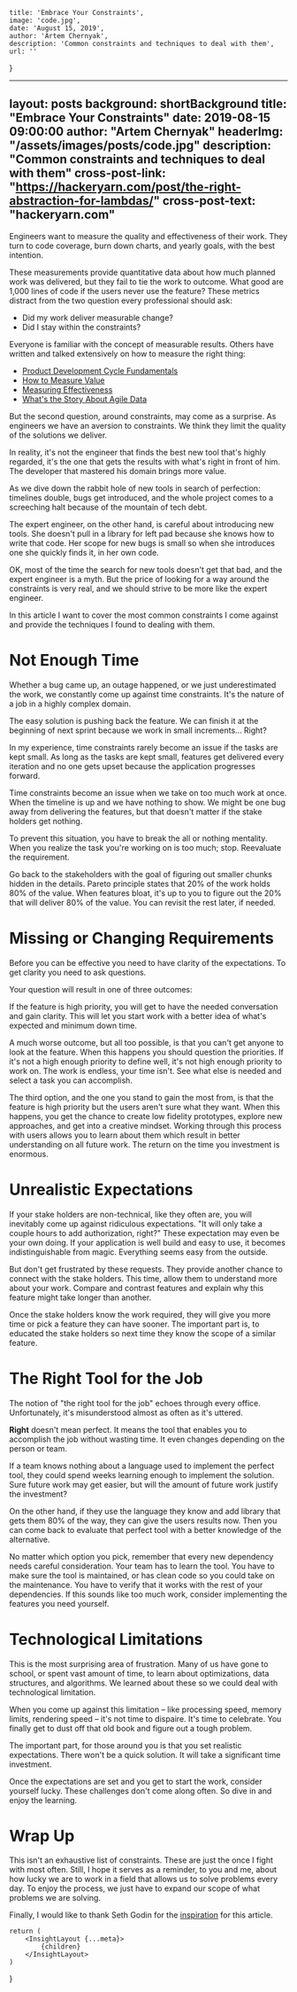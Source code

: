 
    title: 'Embrace Your Constraints',
    image: 'code.jpg',
    date: 'August 15, 2019',
    author: 'Artem Chernyak',
    description: 'Common constraints and techniques to deal with them',
    url: ''
}

---
layout:      posts
background:  shortBackground
title:           "Embrace Your Constraints"
date:            2019-08-15 09:00:00
author:          "Artem Chernyak"
headerImg:      "/assets/images/posts/code.jpg"
description:     "Common constraints and techniques to deal with them"
cross-post-link: "https://hackeryarn.com/post/the-right-abstraction-for-lambdas/"
cross-post-text: "hackeryarn.com"
---

Engineers want to measure the quality and effectiveness of their work. They turn to code coverage, burn down charts, and yearly goals, with the best intention.

These measurements provide quantitative data about how much planned work was delivered, but they fail to tie the work to outcome. What good are 1,000 lines of code if the users never use the feature? These metrics distract from the two question every professional should ask:

-   Did my work deliver measurable change?
-   Did I stay within the constraints?

Everyone is familiar with the concept of measurable results. Others have written and talked extensively on how to measure the right thing: 

-   [Product Development Cycle Fundamentals](https://blog.ycombinator.com/product-development-cycle-fundamentals/)
-   [How to Measure Value](https://www.thoughtworks.com/insights/blog/how-measure-value)
-   [Measuring Effectiveness](https://medium.com/@LyndhurstGroup/measuring-effectiveness-fe84b08d9035)
-   [What's the Story About Agile Data](https://www.agilealliance.org/resources/videos/whats-the-story-about-agile-data/)

But the second question, around constraints, may come as a surprise. As engineers we have an aversion to constraints. We think they limit the quality of the solutions we deliver.

In reality, it's not the engineer that finds the best new tool that's highly regarded, it's the one that gets the results with what's right in front of him. The developer that mastered his domain brings more value.

As we dive down the rabbit hole of new tools in search of perfection: timelines double, bugs get introduced, and the whole project comes to a screeching halt because of the mountain of tech debt.

The expert engineer, on the other hand, is careful about introducing new tools. She doesn't pull in a library for left pad because she knows how to write that code. Her scope for new bugs is small so when she introduces one she quickly finds it, in her own code.

OK, most of the time the search for new tools doesn't get that bad, and the expert engineer is a myth. But the price of looking for a way around the constraints is very real, and we should strive to be more like the expert engineer.

In this article I want to cover the most common constraints I come against and provide the techniques I found to dealing with them.

# Not Enough Time

Whether a bug came up, an outage happened, or we just underestimated the work, we constantly come up against time constraints. It's the nature of a job in a highly complex domain.

The easy solution is pushing back the feature. We can finish it at the beginning of next sprint because we work in small increments&#x2026; Right?

In my experience, time constraints rarely become an issue if the tasks are kept small. As long as the tasks are kept small, features get delivered every iteration and no one gets upset because the application progresses forward.

Time constraints become an issue when we take on too much work at once. When the timeline is up and we have nothing to show. We might be one bug away from delivering the features, but that doesn't matter if the stake holders get nothing.

To prevent this situation, you have to break the all or nothing mentality. When you realize the task you're working on is too much; stop. Reevaluate the requirement.

Go back to the stakeholders with the goal of figuring out smaller chunks hidden in the details. Pareto principle states that 20% of the work holds 80% of the value. When features bloat, it's up to you to figure out the 20% that will deliver 80% of the value. You can revisit the rest later, if needed.

# Missing or Changing Requirements

Before you can be effective you need to have clarity of the expectations. To get clarity you need to ask questions.

Your question will result in one of three outcomes:

If the feature is high priority, you will get to have the needed conversation and gain clarity. This will let you start work with a better idea of what's expected and minimum down time.

A much worse outcome, but all too possible, is that you can't get anyone to look at the feature. When this happens you should question the priorities. If it's not a high enough priority to define well, it's not high enough priority to work on. The work is endless, your time isn't. See what else is needed and select a task you can accomplish.

The third option, and the one you stand to gain the most from, is that the feature is high priority but the users aren't sure what they want. When this happens, you get the chance to create low fidelity prototypes, explore new approaches, and get into a creative mindset. Working through this process with users allows you to learn about them which result in better understanding on all future work. The return on the time you investment is enormous.

# Unrealistic Expectations

If your stake holders are non-technical, like they often are, you will inevitably come up against ridiculous expectations. "It will only take a couple hours to add authorization, right?" These expectation may even be your own doing. If your application is well build and easy to use, it becomes indistinguishable from magic. Everything seems easy from the outside.

But don't get frustrated by these requests. They provide another chance to connect with the stake holders. This time, allow them to understand more about your work. Compare and contrast features and explain why this feature might take longer than another.

Once the stake holders know the work required, they will give you more time or pick a feature they can have sooner. The important part is, to educated the stake holders so next time they know the scope of a similar feature.

# The Right Tool for the Job

The notion of "the right tool for the job" echoes through every office. Unfortunately, it's misunderstood almost as often as it's uttered.

**Right** doesn't mean perfect. It means the tool that enables you to accomplish the job without wasting time. It even changes depending on the person or team.

If a team knows nothing about a language used to implement the perfect tool, they could spend weeks learning enough to implement the solution. Sure future work may get easier, but will the amount of future work justify the investment?

On the other hand, if they use the language they know and add library that gets them 80% of the way, they can give the users results now. Then you can come back to evaluate that perfect tool with a better knowledge of the alternative.

No matter which option you pick, remember that every new dependency needs careful consideration. Your team has to learn the tool. You have to make sure the tool is maintained, or has clean code so you could take on the maintenance. You have to verify that it works with the rest of your dependencies. If this sounds like too much work, consider implementing the features you need yourself.

# Technological Limitations

This is the most surprising area of frustration. Many of us have gone to school, or spent vast amount of time, to learn about optimizations, data structures, and algorithms. We learned about these so we could deal with technological limitation.

When you come up against this limitation &#x2013; like processing speed, memory limits, rendering speed &#x2013; it's not time to dispaire. It's time to celebrate. You finally get to dust off that old book and figure out a tough problem.

The important part, for those around you is that you set realistic expectations. There won't be a quick solution. It will take a significant time investment.

Once the expectations are set and you get to start the work, consider yourself lucky. These challenges don't come along often. So dive in and enjoy the learning.

# Wrap Up

This isn't an exhaustive list of constraints. These are just the once I fight with most often. Still, I hope it serves as a reminder, to you and me, about how lucky we are to work in a field that allows us to solve problems every day. To enjoy the process, we just have to expand our scope of what problems we are solving.

Finally, I would like to thank Seth Godin for the [inspiration](https://seths.blog/2019/06/constraints-and-measurement/) for this article.

    return (
        <InsightLayout {...meta}>
            {children}
        </InsightLayout>
    )
}
